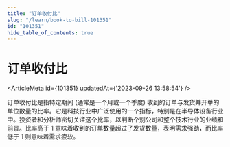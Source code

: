 ```yaml
---
title: "订单收付比"
slug: "/learn/book-to-bill-101351"
id: "101351"
hide_table_of_contents: true
---
```



# 订单收付比

<ArticleMeta id={101351} updatedAt={'2023-09-26 13:58:54'} />
<div className='border-solid border-b border-t-0 my-4 border-[var(--ifm-color-gray-300)]' />

订单收付比是指特定期间 (通常是一个月或一个季度) 收到的订单与发货并开单的单位数量的比率。它是科技行业中广泛使用的一个指标，特别是在半导体设备行业中。投资者和分析师密切关注这个比率，以判断个别公司和整个技术行业的业绩和前景。比率高于 1 意味着收到的订单数量超过了发货数量，表明需求强劲，而比率低于 1 则意味着需求疲软。
